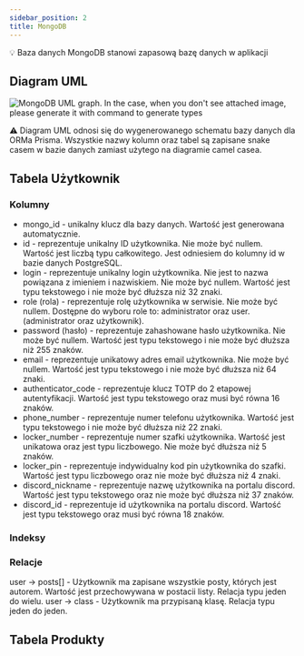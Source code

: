 ```yaml
---
sidebar_position: 2
title: MongoDB
---
```


💡 Baza danych MongoDB stanowi zapasową bazę danych w aplikacji

## Diagram UML

![MongoDB UML graph. In the case, when you don't see attached image, please generate it with command to generate types](../../../uml/mongodb.png)

⚠️ Diagram UML odnosi się do wygenerowanego schematu bazy danych dla ORMa Prisma. Wszystkie nazwy kolumn oraz tabel są zapisane snake casem w bazie danych zamiast użytego na diagramie camel casea.

## Tabela Użytkownik

### Kolumny

- mongo_id - unikalny klucz dla bazy danych. Wartość jest generowana automatycznie.
- id - reprezentuje unikalny ID użytkownika. Nie może być nullem. Wartość jest liczbą typu całkowitego. Jest odniesiem do kolumny id w bazie danych PostgreSQL.
- login - reprezentuje unikalny login użytkownika. Nie jest to nazwa powiązana z imieniem i nazwiskiem. Nie może być nullem. Wartość jest typu tekstowego i nie może być dłuższa niż 32 znaki.
- role (rola) - reprezentuje rolę użytkownika w serwisie. Nie może być nullem. Dostępne do wyboru role to: administrator oraz user. (administrator oraz użytkownik).
- password (hasło) - reprezentuje zahashowane hasło użytkownika. Nie może być nullem. Wartość jest typu tekstowego i nie może być dłuższa niż 255 znaków.
- email - reprezentuje unikatowy adres email użytkownika. Nie może być nullem. Wartość jest typu tekstowego i nie może być dłuższa niż 64 znaki.
- authenticator_code - reprezentuje klucz TOTP do 2 etapowej autentyfikacji. Wartość jest typu tekstowego oraz musi być równa 16 znaków.
- phone_number - reprezentuje numer telefonu użytkownika. Wartość jest typu tekstowego i nie może być dłuższa niż 22 znaki.
- locker_number - reprezentuje numer szafki użytkownika. Wartość jest unikatowa oraz jest typu liczbowego. Nie może być dłuższa niż 5 znaków.
- locker_pin - reprezentuje indywidualny kod pin użytkownika do szafki. Wartość jest typu liczbowego oraz nie może być dłuższa niż 4 znaki.
- discord_nickname - reprezentuje nazwę użytkownika na portalu discord. Wartość jest typu tekstowego oraz nie może być dłuższa niż 37 znaków.
- discord_id - reprezentuje id użytkownika na portalu discord. Wartość jest typu tekstowego oraz musi być równa 18 znaków.

### Indeksy

### Relacje

user -> posts[] - Użytkownik ma zapisane wszystkie posty, których jest autorem. Wartość jest przechowywana w postacii listy. Relacja typu jeden do wielu.
user -> class - Użytkownik ma przypisaną klasę. Relacja typu jeden do jeden.

## Tabela Produkty
